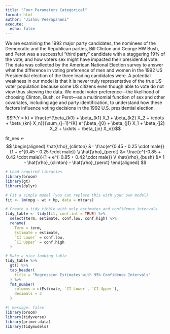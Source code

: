 ```yaml
---
title: "Four Parameters Categorical"
format: html
author: "Jishnu Veerapaneni"
execute: 
  echo: false
---
```


We are examining the 1992 major party candidates, the nominees of the Democratic and the Republican parties, Bill Clinton and George HW Bush, and Perot was a successful “third party” candidate with a staggering 19% of the vote, and how voters sex might have impacted their presidential vote. The data was collected by the American National Election survey to answer what the difference in voting preference of men and women in the 1992 US Presidential election of the three leading candidates were. A potential weakness in our model is that it is never truly representative of the true US voter population because some US citizens even though able to vote do not view thus skewing the data. We model voter preference—the likelihood of choosing Clinton, Bush, or Perot—as a multinomial function of sex and other covariates, including age and party identification, to understand how these factors influence voting decisions in the 1992 U.S. presidential election.


$$P(Y = k) = \frac{e^{\beta_{k0} + \beta_{k1} X_1 + \beta_{k2} X_2 + \cdots + \beta_{kn} X_n}}{\sum_{j=1}^{K} e^{\beta_{j0} + \beta_{j1} X_1 + \beta_{j2} X_2 + \cdots + \beta_{jn} X_n}}$$




fit_nes <- 
$$
\begin{aligned}
\hat{\rho}_{clinton} &= \frac{e^{0.45 - 0.25 \cdot male}}{1 + e^{0.45 - 0.25 \cdot male}} \\
\hat{\rho}_{perot}   &= \frac{e^{-0.85 + 0.42 \cdot male}}{1 + e^{-0.85 + 0.42 \cdot male}} \\
\hat{\rho}_{bush}    &= 1 - \hat{\rho}_{clinton} - \hat{\rho}_{perot}
\end{aligned}
$$


```r
# Load required libraries
library(broom)
library(gt)
library(dplyr)

# Fit a simple model (you can replace this with your own model)
fit <- lm(mpg ~ wt + hp, data = mtcars)

# Create a tidy tibble with only estimates and confidence intervals
tidy_table <- tidy(fit, conf.int = TRUE) %>%
  select(term, estimate, conf.low, conf.high) %>%
  rename(
    Term = term,
    Estimate = estimate,
    `CI Lower` = conf.low,
    `CI Upper` = conf.high
  )

# Make a nice-looking table
tidy_table %>%
  gt() %>%
  tab_header(
    title = "Regression Estimates with 95% Confidence Intervals"
  ) %>%
  fmt_number(
    columns = c(Estimate, `CI Lower`, `CI Upper`),
    decimals = 3
  )
```





```r
#| message: false
library(broom)
library(tidyverse) 
library(primer.data)
library(tidymodels) 

```

